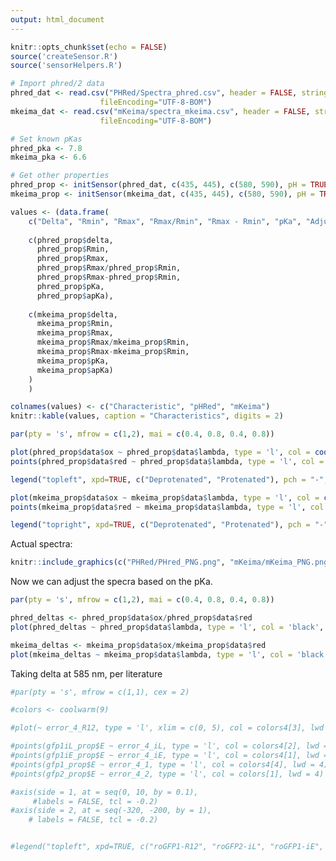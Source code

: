 ```yaml
---
output: html_document
---
```


```r
knitr::opts_chunk$set(echo = FALSE)
source('createSensor.R')
source('sensorHelpers.R')
```

```r
# Import phred/2 data
phred_dat <- read.csv("PHRed/Spectra_phred.csv", header = FALSE, stringsAsFactors = FALSE, 
                    fileEncoding="UTF-8-BOM")
mkeima_dat <- read.csv("mKeima/spectra_mkeima.csv", header = FALSE, stringsAsFactors = FALSE, 
                    fileEncoding="UTF-8-BOM")

# Set known pKas
phred_pka <- 7.8
mkeima_pka <- 6.6

# Get other properties
phred_prop <- initSensor(phred_dat, c(435, 445), c(580, 590), pH = TRUE, pKa = phred_pka)
mkeima_prop <- initSensor(mkeima_dat, c(435, 445), c(580, 590), pH = TRUE, pKa = mkeima_pka)

```

```r
values <- (data.frame(
    c("Delta", "Rmin", "Rmax", "Rmax/Rmin", "Rmax - Rmin", "pKa", "Adjusted pKa"),
    
    c(phred_prop$delta,
      phred_prop$Rmin,
      phred_prop$Rmax,
      phred_prop$Rmax/phred_prop$Rmin,
      phred_prop$Rmax-phred_prop$Rmin,
      phred_prop$pKa,
      phred_prop$apKa),
    
    c(mkeima_prop$delta,
      mkeima_prop$Rmin,
      mkeima_prop$Rmax,
      mkeima_prop$Rmax/mkeima_prop$Rmin,
      mkeima_prop$Rmax-mkeima_prop$Rmin,
      mkeima_prop$pKa,
      mkeima_prop$apKa)
    )
    )

colnames(values) <- c("Characteristic", "pHRed", "mKeima")
knitr::kable(values, caption = "Characteristics", digits = 2)
```

```r
par(pty = 's', mfrow = c(1,2), mai = c(0.4, 0.8, 0.4, 0.8))

plot(phred_prop$data$ox ~ phred_prop$data$lambda, type = 'l', col = coolwarm(2)[1], main = "Emission spectrum of pHRed", xlab = expression(lambda), ylab = "Emission (relative)", bty = 'L', lwd = 2, ylim = c(0,1))
points(phred_prop$data$red ~ phred_prop$data$lambda, type = 'l', col = coolwarm(2)[2], lwd = 2)

legend("topleft", xpd=TRUE, c("Deprotenated", "Protenated"), pch = "-", lwd = 4, col = c(coolwarm(2)), cex = 1)

plot(mkeima_prop$data$ox ~ mkeima_prop$data$lambda, type = 'l', col = coolwarm(2)[1], main = "Emission spectrum of mKeima", xlab = expression(lambda), ylab = "Emission (relative)", bty = 'L', ylim = c(0, 1), lwd = 2)
points(mkeima_prop$data$red ~ mkeima_prop$data$lambda, type = 'l', col = coolwarm(2)[2], lwd = 2)

legend("topright", xpd=TRUE, c("Deprotenated", "Protenated"), pch = "-", lwd = 4, col = c(coolwarm(2)), cex = 1)
```


Actual spectra:

```r
knitr::include_graphics(c("PHRed/PHred_PNG.png", "mKeima/mKeima_PNG.png"))
```

Now we can adjust the specra based on the pKa.



```r
par(pty = 's', mfrow = c(1,2), mai = c(0.4, 0.8, 0.4, 0.8))

phred_deltas <- phred_prop$data$ox/phred_prop$data$red
plot(phred_deltas ~ phred_prop$data$lambda, type = 'l', col = 'black', main = "Delta profile of phRed", xlab = expression(lambda), ylab = expression(delta), bty = 'L', xlim = c(500, 600), ylim = c(0, 2))

mkeima_deltas <- mkeima_prop$data$ox/mkeima_prop$data$red
plot(mkeima_deltas ~ mkeima_prop$data$lambda, type = 'l', col = 'black', main = "Delta profile of mKeima", xlab = expression(lambda), ylab = expression(delta), bty = 'L', xlim = c(500, 600), ylim = c(0, 2))
```

Taking delta at 585 nm, per literature

```r
#par(pty = 's', mfrow = c(1,1), cex = 2)

#colors <- coolwarm(9)

#plot(~ error_4_R12, type = 'l', xlim = c(0, 5), col = colors4[3], lwd = 4, bty = 'l', xlab = "Expected accuracy (mV)", ylab = expression(E[GSH]), main = "")

#points(gfp1iL_prop$E ~ error_4_iL, type = 'l', col = colors4[2], lwd = 4)
#points(gfp1iE_prop$E ~ error_4_iE, type = 'l', col = colors4[1], lwd = 4)
#points(gfp1_prop$E ~ error_4_1, type = 'l', col = colors4[4], lwd = 4)
#points(gfp2_prop$E ~ error_4_2, type = 'l', col = colors[1], lwd = 4)

#axis(side = 1, at = seq(0, 10, by = 0.1), 
     #labels = FALSE, tcl = -0.2) 
#axis(side = 2, at = seq(-320, -200, by = 1), 
    # labels = FALSE, tcl = -0.2) 


#legend("topleft", xpd=TRUE, c("roGFP1-R12", "roGFP2-iL", "roGFP1-iE", "roGFP1", "roGFP2"), pch = "-", lwd = 4, col = c(colors4[3:1], colors4[4], colors[1]), cex = 1)
```